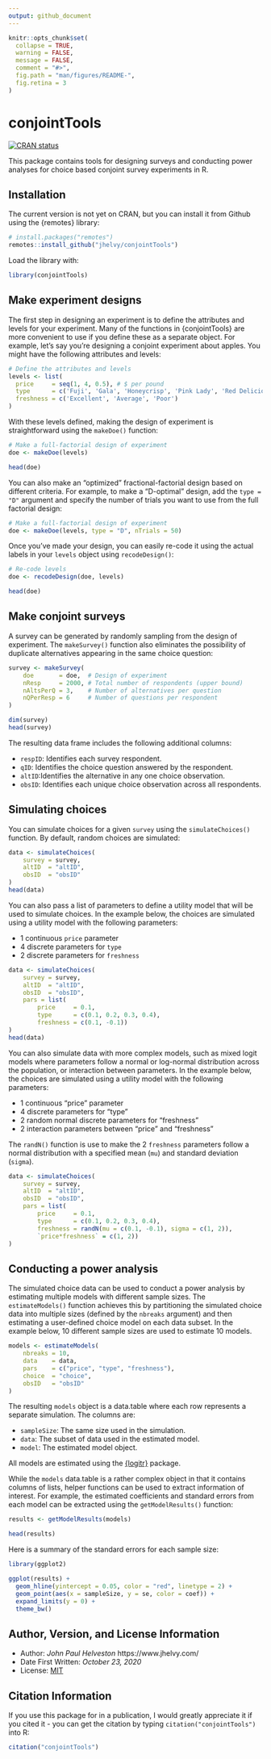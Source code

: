 ```yaml
---
output: github_document
---
```


<!-- README.md is generated from README.Rmd. Please edit that file -->

```r
knitr::opts_chunk$set(
  collapse = TRUE,
  warning = FALSE,
  message = FALSE,
  comment = "#>",
  fig.path = "man/figures/README-",
  fig.retina = 3
)
```

# conjointTools

<!-- badges: start -->
[![CRAN
status](https://www.r-pkg.org/badges/version/conjointTools)](https://CRAN.R-project.org/package=conjointTools)
<!-- badges: end -->

This package contains tools for designing surveys and conducting power analyses for choice based conjoint survey experiments in R.

## Installation

The current version is not yet on CRAN, but you can install it from
Github using the {remotes} library:

```r
# install.packages("remotes")
remotes::install_github("jhelvy/conjointTools")
```

Load the library with:
```r
library(conjointTools)
```

## Make experiment designs

The first step in designing an experiment is to define the attributes and levels for your experiment. Many of the functions in {conjointTools} are more convenient to use if you define these as a separate object. For example, let's say you're designing a conjoint experiment about apples. You might have the following attributes and levels:

```r
# Define the attributes and levels
levels <- list(
  price     = seq(1, 4, 0.5), # $ per pound
  type      = c('Fuji', 'Gala', 'Honeycrisp', 'Pink Lady', 'Red Delicious'),
  freshness = c('Excellent', 'Average', 'Poor')
)
```

With these levels defined, making the design of experiment is straightforward using the `makeDoe()` function:

```r
# Make a full-factorial design of experiment
doe <- makeDoe(levels)

head(doe)
```

You can also make an "optimized" fractional-factorial design based on different criteria. For example, to make a "D-optimal" design, add the `type = "D"` argument and specify the number of trials you want to use from the full factorial design:

```r
# Make a full-factorial design of experiment
doe <- makeDoe(levels, type = "D", nTrials = 50)
```

Once you've made your design, you can easily re-code it using the actual labels in your `levels` object using `recodeDesign()`:

```r
# Re-code levels
doe <- recodeDesign(doe, levels)

head(doe)
```

## Make conjoint surveys

A survey can be generated by randomly sampling from the design of experiment. The `makeSurvey()` function also eliminates the possibility of duplicate alternatives appearing in the same choice question:

```r
survey <- makeSurvey(
    doe       = doe,  # Design of experiment
    nResp     = 2000, # Total number of respondents (upper bound)
    nAltsPerQ = 3,    # Number of alternatives per question
    nQPerResp = 6     # Number of questions per respondent
)

dim(survey)
head(survey)
```

The resulting data frame includes the following additional columns:

- `respID`: Identifies each survey respondent.
- `qID`: Identifies the choice question answered by the respondent.
- `altID`:Identifies the alternative in any one choice observation.
- `obsID`: Identifies each unique choice observation across all respondents.

## Simulating choices

You can simulate choices for a given `survey` using the `simulateChoices()` function. By default, random choices are simulated:

```r
data <- simulateChoices(
    survey = survey,
    altID  = "altID",
    obsID  = "obsID"
)
head(data)
```

You can also pass a list of parameters to define a utility model that will be used to simulate choices. In the example below, the choices are simulated using a utility model with the following parameters:

- 1 continuous `price` parameter
- 4 discrete parameters for `type`
- 2 discrete parameters for `freshness`

```r
data <- simulateChoices(
    survey = survey,
    altID  = "altID",
    obsID  = "obsID",
    pars = list(
        price     = 0.1,
        type      = c(0.1, 0.2, 0.3, 0.4),
        freshness = c(0.1, -0.1))
)
head(data)
```

You can also simulate data with more complex models, such as mixed logit models where parameters follow a normal or log-normal distribution across the population, or interaction between parameters. In the example below, the choices are simulated using a utility model with the following parameters:

- 1 continuous "price" parameter
- 4 discrete parameters for "type"
- 2 random normal discrete parameters for "freshness"
- 2 interaction parameters between "price" and "freshness"

The `randN()` function is use to make the 2 `freshness` parameters follow a normal distribution with a specified mean (`mu`) and standard deviation (`sigma`).

```r
data <- simulateChoices(
    survey = survey,
    altID  = "altID",
    obsID  = "obsID",
    pars = list(
        price     = 0.1,
        type      = c(0.1, 0.2, 0.3, 0.4),
        freshness = randN(mu = c(0.1, -0.1), sigma = c(1, 2)),
        `price*freshness` = c(1, 2))
)
```

## Conducting a power analysis

The simulated choice data can be used to conduct a power analysis by estimating multiple models with different sample sizes. The `estimateModels()` function achieves this by partitioning the simulated choice data into multiple sizes (defined by the `nbreaks` argument) and then estimating a user-defined choice model on each data subset. In the example below, 10 different sample sizes are used to estimate 10 models.

```r
models <- estimateModels(
    nbreaks = 10,
    data    = data,
    pars    = c("price", "type", "freshness"),
    choice  = "choice",
    obsID   = "obsID"
)
```

The resulting `models` object is a data.table where each row represents a separate simulation. The columns are:

- `sampleSize`: The same size used in the simulation.
- `data`: The subset of data used in the estimated model.
- `model`: The estimated model object.

All models are estimated using the [{logitr}](https://jhelvy.github.io/logitr) package.

While the `models` data.table is a rather complex object in that it contains columns of lists, helper functions can be used to extract information of interest. For example, the estimated coefficients and standard errors from each model can be extracted using the `getModelResults()` function:

```r
results <- getModelResults(models)

head(results)
```

Here is a summary of the standard errors for each sample size:

```r
library(ggplot2)

ggplot(results) +
  geom_hline(yintercept = 0.05, color = "red", linetype = 2) +
  geom_point(aes(x = sampleSize, y = se, color = coef)) +
  expand_limits(y = 0) +
  theme_bw()
```

## Author, Version, and License Information

- Author: *John Paul Helveston* https://www.jhelvy.com/
- Date First Written: *October 23, 2020*
- License: [MIT](https://github.com/jhelvy/conjointTools/blob/master/LICENSE.md)

## Citation Information

If you use this package for in a publication, I would greatly appreciate it if you cited it - you can get the citation by typing `citation("conjointTools")` into R:

```r
citation("conjointTools")
```

